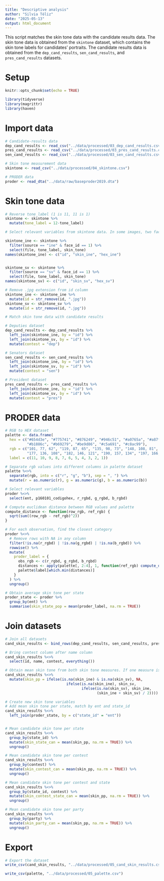 ```yaml
---
title: "Descriptive analysis"
author: "Silvia Téliz"
date: "2025-05-13"
output: html_document
---
```


This script matches the skin tone data with the candidate results data. The skin tone data is obtained from the `skintone` dataset, which contains the skin tone labels for candidates' portraits. The candidate results data is obtained from the `dep_cand_results`, `sen_cand_results`, and `pres_cand_results` datasets.

# Setup

```r
knitr::opts_chunk$set(echo = TRUE)
```

```r
library(tidyverse)
library(magrittr)
library(haven)
```

# Import data

```r
# Candidate-results data
dep_cand_results <- read_csv("../data/processed/03_dep_cand_results.csv")
pres_cand_results <- read_csv("../data/processed/03_pres_cand_results.csv")
sen_cand_results <- read_csv("../data/processed/03_sen_cand_results.csv")

# Skin tone measurement data
skintone <- read_csv("../data/processed/04_skintone.csv")

# PRODER data
proder <- read_dta("../data/raw/baseproder2019.dta")

```

# Skin tone data

```r
# Reverse tone_label (1 is 11, 11 is 1)
skintone <- skintone %>%
  mutate(tone_label = 12-tone_label)

# Select relevant variables from skintone data. In some images, two faces were detected. We select the one with the highest confidence score.

skintone_ine <- skintone %>%
  filter(source == "ine" & face_id == 1) %>%
  select(file, tone_label, skin_tone)
names(skintone_ine) <- c("id", "skin_ine", "hex_ine")


skintone_sv <- skintone %>%
  filter(source == "sv" & face_id == 1) %>%
  select(file, tone_label, skin_tone)
names(skintone_sv) <- c("id", "skin_sv", "hex_sv")

# Remove .jpg extension from id column
skintone_ine <- skintone_ine %>%
  mutate(id = str_remove(id, ".jpg"))
skintone_sv <- skintone_sv %>%
  mutate(id = str_remove(id, ".jpg"))

```


```r
# Match skin tone data with candidate results

# Deputies dataset
dep_cand_results <- dep_cand_results %>%
  left_join(skintone_ine, by = "id") %>%
  left_join(skintone_sv, by = "id") %>%
  mutate(contest = "dep")

# Senators dataset
sen_cand_results <- sen_cand_results %>%
  left_join(skintone_ine, by = "id") %>%
  left_join(skintone_sv, by = "id") %>%
  mutate(contest = "sen")

# President dataset
pres_cand_results <- pres_cand_results %>%
  left_join(skintone_ine, by = "id") %>%
  left_join(skintone_sv, by = "id") %>%
  mutate(contest = "pres")

```

# PRODER data
```r
# RGB to HEX dataset
palette <- data.frame(
  hex = c("#654d3e", "#775741", "#876249", "#946c51", "#a0765a", "#a87f64", 
          "#b1886c", "#b69279", "#be9d86", "#c5a691", "#c8ac99"),
  rgb = c("101, 77, 62", "119, 87, 65", "135, 98, 73", "148, 108, 81", "160, 118, 90", "168, 127, 100", 
          "177, 136, 108", "182, 146, 121", "190, 157, 134", "197, 166, 145", "200, 172, 153"),
  label = c(11, 10, 9, 8, 7, 6, 5, 4, 3, 2, 1))

# Separate rgb values into different columns in palette dataset
palette %<>%
  separate(rgb, into = c("r", "g", "b"), sep = ", ") %>%
  mutate(r = as.numeric(r), g = as.numeric(g), b = as.numeric(b))

# Select relevant variables
proder %<>%
  select(ent, p160101_codigohex, r_rgbd, g_rgbd, b_rgbd)

# Compute euclidean distance between RGB values and palette
compute_distance <- function(row_rgb, ref_rgb) {
  sqrt(sum((row_rgb - ref_rgb)^2))
}

# For each observation, find the closest category
proder %<>%
  # Remove rows with NA in any column
  filter(!is.na(r_rgbd) | !is.na(g_rgbd) | !is.na(b_rgbd)) %>%
  rowwise() %>%
  mutate(
    proder_label = {
      obs_rgb <- c(r_rgbd, g_rgbd, b_rgbd)
      distances <- apply(palette[, 2:4], 1, function(ref_rgb) compute_distance(obs_rgb, ref_rgb))
      palette$label[which.min(distances)]
    }
  ) %>%
  ungroup()

# Obtain average skin tone per state
proder_state <- proder %>%
  group_by(ent) %>%
  summarise(skin_state_pop = mean(proder_label, na.rm = TRUE))


```


# Join datasets

```r
# Join all datasets
cand_skin_results <- bind_rows(dep_cand_results, sen_cand_results, pres_cand_results)

# Bring contest column after name column
cand_skin_results %<>%
  select(id, name, contest, everything())

```


```r

# Obtain mean skin tone from both skin tone measures. If one measure is absent, use only existing measure. If both measures are absent, use NA.
cand_skin_results %<>%
  mutate(skin_pp = ifelse(is.na(skin_ine) & is.na(skin_sv), NA,
                            ifelse(is.na(skin_ine), skin_sv,
                                   ifelse(is.na(skin_sv), skin_ine,
                                          (skin_ine + skin_sv) / 2))))

# Create new skin tone variables
# Add mean skin tone per state, match by ent and state_id
cand_skin_results %<>%
  left_join(proder_state, by = c("state_id" = "ent"))


# Mean candidate skin tone per state
cand_skin_results %<>%
  group_by(state_id) %>%
  mutate(skin_state_can = mean(skin_pp, na.rm = TRUE)) %>%
  ungroup()

# Mean candidate skin tone per contest
cand_skin_results %<>%
  group_by(contest) %>%
  mutate(skin_contest_can = mean(skin_pp, na.rm = TRUE)) %>%
  ungroup()

# Mean candidate skin tone per contest and state
cand_skin_results %<>%
  group_by(state_id, contest) %>%
  mutate(skin_contest_state_can = mean(skin_pp, na.rm = TRUE)) %>%
  ungroup()

# Mean candidate skin tone per party
cand_skin_results %<>%
  group_by(party) %>%
  mutate(skin_party_can = mean(skin_pp, na.rm = TRUE)) %>%
  ungroup()


```


# Export

```r
# Export the dataset
write_csv(cand_skin_results, "../data/processed/05_cand_skin_results.csv")

write_csv(palette, "../data/processed/05_palette.csv")

```



